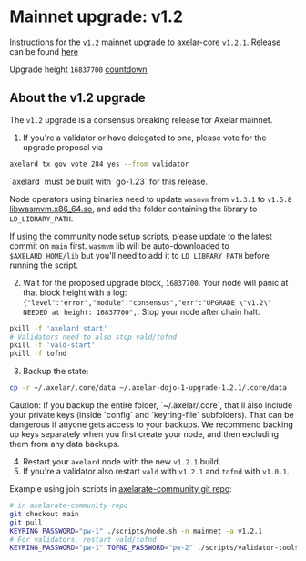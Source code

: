 # Mainnet upgrade: v1.2


Instructions for the `v1.2` mainnet upgrade to axelar-core `v1.2.1`.
Release can be found [here](https://github.com/axelarnetwork/axelar-core/releases/tag/v1.2.1)

Upgrade height `16837700` [countdown](https://www.mintscan.io/axelar/block/16837700)

## About the v1.2 upgrade
The `v1.2` upgrade is a consensus breaking release for Axelar mainnet.

1. If you're a validator or have delegated to one, please vote for the upgrade proposal via

```bash
axelard tx gov vote 284 yes --from validator
```

<Callout type="warning" emoji="⚠️">
  `axelard` must be built with `go-1.23` for this release.

  Node operators using binaries need to update `wasmvm` from `v1.3.1` to `v1.5.8` [libwasmvm.x86_64.so](https://github.com/CosmWasm/wasmvm/releases/tag/v1.5.8), and add the folder containing the library to `LD_LIBRARY_PATH`.
  
  If using the community node setup scripts, please update to the latest commit on `main` first.
  `wasmvm` lib will be auto-downloaded to `$AXELARD_HOME/lib` but you'll need to add it to `LD_LIBRARY_PATH` before running the script.
</Callout>


2. Wait for the proposed upgrade block, `16837700`. Your node will panic at that block height with a log: `{"level":"error","module":"consensus","err":"UPGRADE \"v1.2\" NEEDED at height: 16837700",`. Stop your node after chain halt.

```bash
pkill -f 'axelard start'
# Validators need to also stop vald/tofnd
pkill -f 'vald-start'
pkill -f tofnd
```

3. Backup the state:

```bash
cp -r ~/.axelar/.core/data ~/.axelar-dojo-1-upgrade-1.2.1/.core/data
```

<Callout type="warning" emoji="⚠️">
  Caution: If you backup the entire folder, `~/.axelar/.core`, that'll
  also include your private keys (inside `config` and `keyring-file`
  subfolders). That can be dangerous if anyone gets access to your backups. We
  recommend backing up keys separately when you first create your node, and then
  excluding them from any data backups.
</Callout>

4. Restart your `axelard` node with the new `v1.2.1` build.
5. If you're a validator also restart `vald` with `v1.2.1` and `tofnd` with `v1.0.1`.

Example using join scripts in [axelarate-community git repo](https://github.com/axelarnetwork/axelarate-community):

```bash
# in axelarate-community repo
git checkout main
git pull
KEYRING_PASSWORD="pw-1" ./scripts/node.sh -n mainnet -a v1.2.1
# For validators, restart vald/tofnd
KEYRING_PASSWORD="pw-1" TOFND_PASSWORD="pw-2" ./scripts/validator-tools-host.sh -n mainnet -a v1.2.1 -q v1.0.1
```
